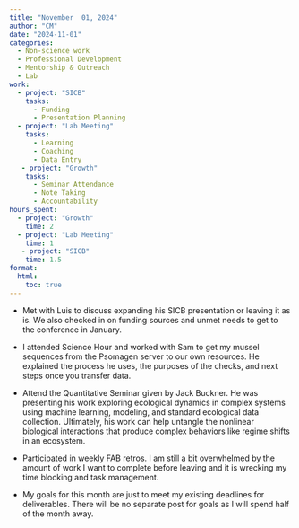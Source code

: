 ```yaml
---
title: "November  01, 2024"
author: "CM"
date: "2024-11-01"
categories:
  - Non-science work 
  - Professional Development
  - Mentorship & Outreach
  - Lab
work:
  - project: "SICB"
    tasks: 
      - Funding
      - Presentation Planning
  - project: "Lab Meeting"
    tasks: 
      - Learning
      - Coaching
      - Data Entry
   - project: "Growth"
    tasks: 
      - Seminar Attendance
      - Note Taking
      - Accountability
hours_spent:
  - project: "Growth"
    time: 2
  - project: "Lab Meeting"
    time: 1
   - project: "SICB"
    time: 1.5
format:
  html:
    toc: true
---
```


* Met with Luis to discuss expanding his SICB presentation or leaving it as is. We also checked in on funding sources and unmet needs to get to the conference in January.\

* I attended Science Hour and worked with Sam to get my mussel sequences from the Psomagen server to our own resources. He explained the process he uses, the purposes of the checks, and next steps once you transfer data.\

* Attend the Quantitative Seminar given by Jack Buckner. He was presenting his work exploring ecological dynamics in complex systems using machine learning, modeling, and standard ecological data collection. Ultimately, his work can help untangle the nonlinear biological interactions that produce complex behaviors like regime shifts in an ecosystem. \

* Participated in weekly FAB retros. I am still a bit overwhelmed by the amount of work I want to complete before leaving and it is wrecking my time blocking and task management.\

* My goals for this month are just to meet my existing deadlines for deliverables. There will be no separate post for goals as I will spend half of the month away.
